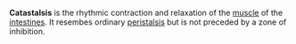 '''Catastalsis''' is the rhythmic contraction and relaxation of the [[muscle]] of the [[intestine]]s. It resembes ordinary [[peristalsis]] but is not preceded by a zone of inhibition.

{{biosci-stub}}